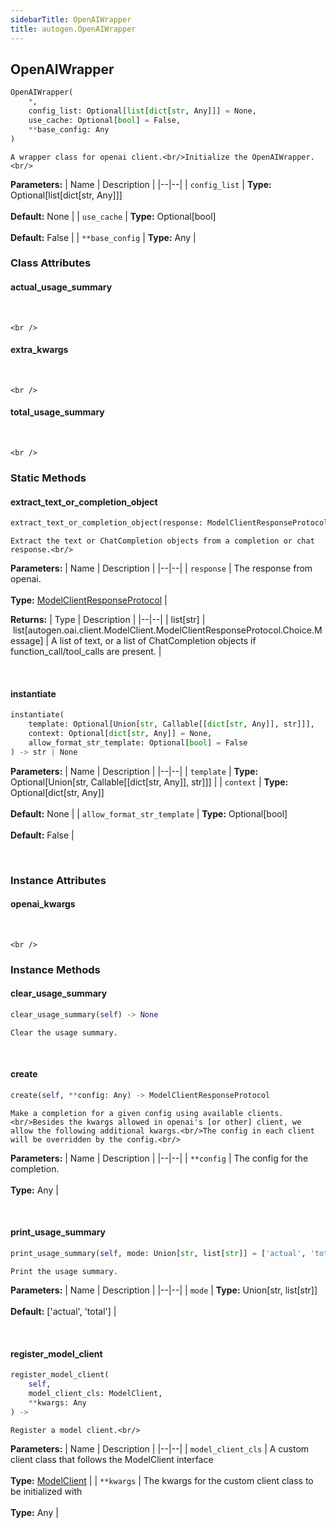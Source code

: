 ```yaml
---
sidebarTitle: OpenAIWrapper
title: autogen.OpenAIWrapper
---
```

<h2 id="autogen.OpenAIWrapper" class="doc doc-heading">
    <code class="doc-symbol doc-symbol-heading doc-symbol-class"></code>
    <span class="doc doc-object-name doc-class-name">OpenAIWrapper</span>
</h2>

```python
OpenAIWrapper(
    *,
    config_list: Optional[list[dict[str, Any]]] = None,
    use_cache: Optional[bool] = False,
    **base_config: Any
)
```

    A wrapper class for openai client.<br/>Initialize the OpenAIWrapper.<br/>

<b>Parameters:</b>
| Name | Description |
|--|--|
| `config_list` | **Type:** Optional[list[dict[str, Any]]]<br/><br/>**Default:** None |
| `use_cache` | **Type:** Optional[bool]<br/><br/>**Default:** False |
| `**base_config` | **Type:** Any |

### Class Attributes

<code class="doc-symbol doc-symbol-heading doc-symbol-attribute"></code>
#### actual_usage_summary
<br />

    <br />

<code class="doc-symbol doc-symbol-heading doc-symbol-attribute"></code>
#### extra_kwargs
<br />

    <br />

<code class="doc-symbol doc-symbol-heading doc-symbol-attribute"></code>
#### total_usage_summary
<br />

    <br />

### Static Methods

<code class="doc-symbol doc-symbol-heading doc-symbol-method"></code>
#### extract_text_or_completion_object

```python
extract_text_or_completion_object(response: ModelClientResponseProtocol) -> list[str] | list[Message]
```

    Extract the text or ChatCompletion objects from a completion or chat response.<br/>

<b>Parameters:</b>
| Name | Description |
|--|--|
| `response` | The response from openai.<br/><br/>**Type:** [ModelClientResponseProtocol](/docs/api-reference/autogen/ModelClient/ModelClientResponseProtocol) |

<b>Returns:</b>
| Type | Description |
|--|--|
| list[str] \| list[autogen.oai.client.ModelClient.ModelClientResponseProtocol.Choice.Message] | A list of text, or a list of ChatCompletion objects if function_call/tool_calls are present. |

<br />

<code class="doc-symbol doc-symbol-heading doc-symbol-method"></code>
#### instantiate

```python
instantiate(
    template: Optional[Union[str, Callable[[dict[str, Any]], str]]],
    context: Optional[dict[str, Any]] = None,
    allow_format_str_template: Optional[bool] = False
) -> str | None
```

    

<b>Parameters:</b>
| Name | Description |
|--|--|
| `template` | **Type:** Optional[Union[str, Callable[[dict[str, Any]], str]]] |
| `context` | **Type:** Optional[dict[str, Any]]<br/><br/>**Default:** None |
| `allow_format_str_template` | **Type:** Optional[bool]<br/><br/>**Default:** False |

<br />

### Instance Attributes

<code class="doc-symbol doc-symbol-heading doc-symbol-attribute"></code>
#### openai_kwargs
<br />

    <br />

### Instance Methods

<code class="doc-symbol doc-symbol-heading doc-symbol-method"></code>
#### clear_usage_summary

```python
clear_usage_summary(self) -> None
```

    Clear the usage summary.

<br />

<code class="doc-symbol doc-symbol-heading doc-symbol-method"></code>
#### create

```python
create(self, **config: Any) -> ModelClientResponseProtocol
```

    Make a completion for a given config using available clients.<br/>Besides the kwargs allowed in openai's [or other] client, we allow the following additional kwargs.<br/>The config in each client will be overridden by the config.<br/>

<b>Parameters:</b>
| Name | Description |
|--|--|
| `**config` | The config for the completion.<br/><br/>**Type:** Any |

<br />

<code class="doc-symbol doc-symbol-heading doc-symbol-method"></code>
#### print_usage_summary

```python
print_usage_summary(self, mode: Union[str, list[str]] = ['actual', 'total']) -> None
```

    Print the usage summary.

<b>Parameters:</b>
| Name | Description |
|--|--|
| `mode` | **Type:** Union[str, list[str]]<br/><br/>**Default:** ['actual', 'total'] |

<br />

<code class="doc-symbol doc-symbol-heading doc-symbol-method"></code>
#### register_model_client

```python
register_model_client(
    self,
    model_client_cls: ModelClient,
    **kwargs: Any
) -> 
```

    Register a model client.<br/>

<b>Parameters:</b>
| Name | Description |
|--|--|
| `model_client_cls` | A custom client class that follows the ModelClient interface<br/><br/>**Type:** [ModelClient](/docs/api-reference/autogen/ModelClient) |
| `**kwargs` | The kwargs for the custom client class to be initialized with<br/><br/>**Type:** Any |

<br />